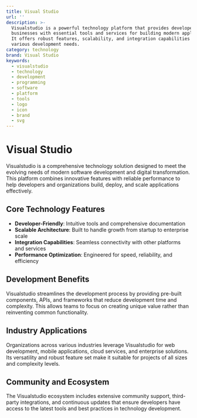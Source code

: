 ```yaml
---
title: Visual Studio
url: ''
description: >-
  Visualstudio is a powerful technology platform that provides developers and
  businesses with essential tools and services for building modern applications.
  It offers robust features, scalability, and integration capabilities for
  various development needs.
category: technology
brand: Visual Studio
keywords:
  - visualstudio
  - technology
  - development
  - programming
  - software
  - platform
  - tools
  - logo
  - icon
  - brand
  - svg
---
```


# Visual Studio

Visualstudio is a comprehensive technology solution designed to meet the evolving needs of modern software development and digital transformation. This platform combines innovative features with reliable performance to help developers and organizations build, deploy, and scale applications effectively.

## Core Technology Features

- **Developer-Friendly**: Intuitive tools and comprehensive documentation
- **Scalable Architecture**: Built to handle growth from startup to enterprise scale
- **Integration Capabilities**: Seamless connectivity with other platforms and services
- **Performance Optimization**: Engineered for speed, reliability, and efficiency

## Development Benefits

Visualstudio streamlines the development process by providing pre-built components, APIs, and frameworks that reduce development time and complexity. This allows teams to focus on creating unique value rather than reinventing common functionality.

## Industry Applications

Organizations across various industries leverage Visualstudio for web development, mobile applications, cloud services, and enterprise solutions. Its versatility and robust feature set make it suitable for projects of all sizes and complexity levels.

## Community and Ecosystem

The Visualstudio ecosystem includes extensive community support, third-party integrations, and continuous updates that ensure developers have access to the latest tools and best practices in technology development.
